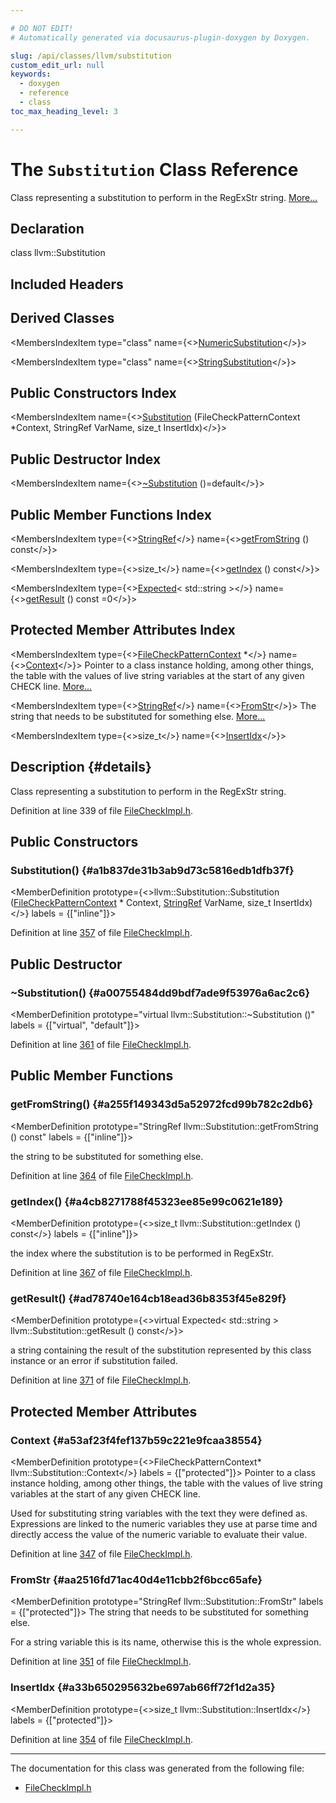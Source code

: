 ```yaml
---

# DO NOT EDIT!
# Automatically generated via docusaurus-plugin-doxygen by Doxygen.

slug: /api/classes/llvm/substitution
custom_edit_url: null
keywords:
  - doxygen
  - reference
  - class
toc_max_heading_level: 3

---
```





# The `Substitution` Class Reference

<DoxygenPage pluginConfig={pluginConfig}>

Class representing a substitution to perform in the RegExStr string. <a href="#details">More...</a>

## Declaration

<CodeBlock>class llvm::Substitution</CodeBlock>

## Included Headers

<IncludesList>
<IncludesListItem
  filePath="FileCheck/FileCheckImpl.h"
  permalink="/docs/api/files/lib/lib/filecheck/filecheckimpl-h"
  isLocal="true" />
</IncludesList>

## Derived Classes

<MembersIndex>

<MembersIndexItem
  type="class"
  name={<><a href="/docs/api/classes/llvm/numericsubstitution">NumericSubstitution</a></>}>
</MembersIndexItem>

<MembersIndexItem
  type="class"
  name={<><a href="/docs/api/classes/llvm/stringsubstitution">StringSubstitution</a></>}>
</MembersIndexItem>

</MembersIndex>

## Public Constructors Index

<MembersIndex>

<MembersIndexItem
  name={<><a href="#a1b837de31b3ab9d73c5816edb1dfb37f">Substitution</a> (FileCheckPatternContext &#42;Context, StringRef VarName, size&#95;t InsertIdx)</>}>
</MembersIndexItem>

</MembersIndex>

## Public Destructor Index

<MembersIndex>

<MembersIndexItem
  name={<><a href="#a00755484dd9bdf7ade9f53976a6ac2c6">~Substitution</a> ()=default</>}>
</MembersIndexItem>

</MembersIndex>

## Public Member Functions Index

<MembersIndex>

<MembersIndexItem
  type={<><a href="/docs/api/classes/llvm/stringref">StringRef</a></>}
  name={<><a href="#a255f149343d5a52972fcd99b782c2db6">getFromString</a> () const</>}>
</MembersIndexItem>

<MembersIndexItem
  type={<>size&#95;t</>}
  name={<><a href="#a4cb8271788f45323ee85e99c0621e189">getIndex</a> () const</>}>
</MembersIndexItem>

<MembersIndexItem
  type={<><a href="/docs/api/classes/llvm/expected">Expected</a>&lt; std::string &gt;</>}
  name={<><a href="#ad78740e164cb18ead36b8353f45e829f">getResult</a> () const =0</>}>
</MembersIndexItem>

</MembersIndex>

## Protected Member Attributes Index

<MembersIndex>

<MembersIndexItem
  type={<><a href="/docs/api/classes/llvm/filecheckpatterncontext">FileCheckPatternContext</a> &#42;</>}
  name={<><a href="#a53af23f4fef137b59c221e9fcaa38554">Context</a></>}>
Pointer to a class instance holding, among other things, the table with the values of live string variables at the start of any given CHECK line. <a href="#a53af23f4fef137b59c221e9fcaa38554">More...</a>
</MembersIndexItem>

<MembersIndexItem
  type={<><a href="/docs/api/classes/llvm/stringref">StringRef</a></>}
  name={<><a href="#aa2516fd71ac40d4e11cbb2f6bcc65afe">FromStr</a></>}>
The string that needs to be substituted for something else. <a href="#aa2516fd71ac40d4e11cbb2f6bcc65afe">More...</a>
</MembersIndexItem>

<MembersIndexItem
  type={<>size&#95;t</>}
  name={<><a href="#a33b650295632be697ab66ff72f1d2a35">InsertIdx</a></>}>
</MembersIndexItem>

</MembersIndex>

## Description {#details}

Class representing a substitution to perform in the RegExStr string.

Definition at line 339 of file <a href="/docs/api/files/lib/lib/filecheck/filecheckimpl-h">FileCheckImpl.h</a>.

<SectionDefinition>

## Public Constructors

### Substitution() {#a1b837de31b3ab9d73c5816edb1dfb37f}

<MemberDefinition
  prototype={<>llvm::Substitution::Substitution (<a href="/docs/api/classes/llvm/filecheckpatterncontext">FileCheckPatternContext</a> &#42; Context, <a href="/docs/api/classes/llvm/stringref">StringRef</a> VarName, size&#95;t InsertIdx)</>}
  labels = {["inline"]}>

Definition at line <a href="/docs/api/files/lib/lib/filecheck/filecheckimpl-h/#l00357">357</a> of file <a href="/docs/api/files/lib/lib/filecheck/filecheckimpl-h">FileCheckImpl.h</a>.
</MemberDefinition>

</SectionDefinition>

<SectionDefinition>

## Public Destructor

### ~Substitution() {#a00755484dd9bdf7ade9f53976a6ac2c6}

<MemberDefinition
  prototype="virtual llvm::Substitution::~Substitution ()"
  labels = {["virtual", "default"]}>

Definition at line <a href="/docs/api/files/lib/lib/filecheck/filecheckimpl-h/#l00361">361</a> of file <a href="/docs/api/files/lib/lib/filecheck/filecheckimpl-h">FileCheckImpl.h</a>.
</MemberDefinition>

</SectionDefinition>

<SectionDefinition>

## Public Member Functions

### getFromString() {#a255f149343d5a52972fcd99b782c2db6}

<MemberDefinition
  prototype="StringRef llvm::Substitution::getFromString () const"
  labels = {["inline"]}>

<SectionUser title="Returns">
the string to be substituted for something else.
</SectionUser>

Definition at line <a href="/docs/api/files/lib/lib/filecheck/filecheckimpl-h/#l00364">364</a> of file <a href="/docs/api/files/lib/lib/filecheck/filecheckimpl-h">FileCheckImpl.h</a>.
</MemberDefinition>

### getIndex() {#a4cb8271788f45323ee85e99c0621e189}

<MemberDefinition
  prototype={<>size&#95;t llvm::Substitution::getIndex () const</>}
  labels = {["inline"]}>

<SectionUser title="Returns">
the index where the substitution is to be performed in RegExStr.
</SectionUser>

Definition at line <a href="/docs/api/files/lib/lib/filecheck/filecheckimpl-h/#l00367">367</a> of file <a href="/docs/api/files/lib/lib/filecheck/filecheckimpl-h">FileCheckImpl.h</a>.
</MemberDefinition>

### getResult() {#ad78740e164cb18ead36b8353f45e829f}

<MemberDefinition
  prototype={<>virtual Expected&lt; std::string &gt; llvm::Substitution::getResult () const</>}>

<SectionUser title="Returns">
a string containing the result of the substitution represented by this class instance or an error if substitution failed.
</SectionUser>

Definition at line <a href="/docs/api/files/lib/lib/filecheck/filecheckimpl-h/#l00371">371</a> of file <a href="/docs/api/files/lib/lib/filecheck/filecheckimpl-h">FileCheckImpl.h</a>.
</MemberDefinition>

</SectionDefinition>

<SectionDefinition>

## Protected Member Attributes

### Context {#a53af23f4fef137b59c221e9fcaa38554}

<MemberDefinition
  prototype={<>FileCheckPatternContext&#42; llvm::Substitution::Context</>}
  labels = {["protected"]}>
Pointer to a class instance holding, among other things, the table with the values of live string variables at the start of any given CHECK line.

Used for substituting string variables with the text they were defined as. Expressions are linked to the numeric variables they use at parse time and directly access the value of the numeric variable to evaluate their value.

Definition at line <a href="/docs/api/files/lib/lib/filecheck/filecheckimpl-h/#l00347">347</a> of file <a href="/docs/api/files/lib/lib/filecheck/filecheckimpl-h">FileCheckImpl.h</a>.
</MemberDefinition>

### FromStr {#aa2516fd71ac40d4e11cbb2f6bcc65afe}

<MemberDefinition
  prototype="StringRef llvm::Substitution::FromStr"
  labels = {["protected"]}>
The string that needs to be substituted for something else.

For a string variable this is its name, otherwise this is the whole expression.

Definition at line <a href="/docs/api/files/lib/lib/filecheck/filecheckimpl-h/#l00351">351</a> of file <a href="/docs/api/files/lib/lib/filecheck/filecheckimpl-h">FileCheckImpl.h</a>.
</MemberDefinition>

### InsertIdx {#a33b650295632be697ab66ff72f1d2a35}

<MemberDefinition
  prototype={<>size&#95;t llvm::Substitution::InsertIdx</>}
  labels = {["protected"]}>

Definition at line <a href="/docs/api/files/lib/lib/filecheck/filecheckimpl-h/#l00354">354</a> of file <a href="/docs/api/files/lib/lib/filecheck/filecheckimpl-h">FileCheckImpl.h</a>.
</MemberDefinition>

</SectionDefinition>

<hr/>

The documentation for this class was generated from the following file:

<ul>
<li><a href="/docs/api/files/lib/lib/filecheck/filecheckimpl-h">FileCheckImpl.h</a></li>
</ul>

</DoxygenPage>
